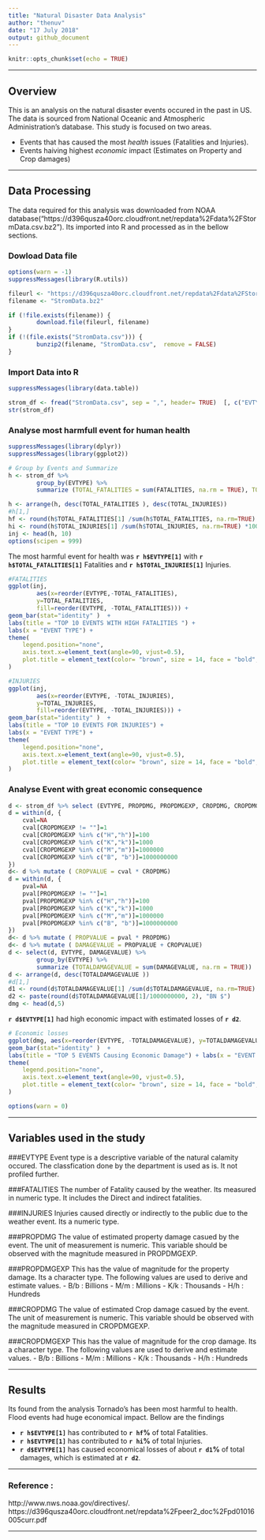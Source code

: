 ```yaml
---
title: "Natural Disaster Data Analysis"
author: "thenuv"
date: "17 July 2018"
output: github_document
---
```


```r
knitr::opts_chunk$set(echo = TRUE)
```
___

## Overview
This is an analysis on the natural disaster events occured in the past in US. The data is sourced from National Oceanic and Atmospheric Administration's database. This study is focused on two areas. 

- Events that has caused the most *health* issues (Fatalities and Injuries). 
- Events haiving highest *economic* impact (Estimates on Property and Crop damages)

___

## Data Processing
The data required for this analysis was downloaded from NOAA database("https://d396qusza40orc.cloudfront.net/repdata%2Fdata%2FStormData.csv.bz2"). Its imported into R and processed as in the bellow sections.

### Dowload Data file
```r
options(warn = -1)
suppressMessages(library(R.utils))

fileurl <- "https://d396qusza40orc.cloudfront.net/repdata%2Fdata%2FStormData.csv.bz2"
filename <- "StromData.bz2"

if (!file.exists(filename)) {
        download.file(fileurl, filename)
}
if (!(file.exists("StromData.csv"))) {
        bunzip2(filename, "StromData.csv",  remove = FALSE)        
}


```

### Import Data into R
```r
suppressMessages(library(data.table))

strom_df <- fread("StromData.csv", sep = ",", header= TRUE)  [, c("EVTYPE", "FATALITIES", "INJURIES", "PROPDMG", "PROPDMGEXP", "CROPDMG", "CROPDMGEXP")]
str(strom_df)

```

### Analyse most harmfull event for human health
```r

suppressMessages(library(dplyr))
suppressMessages(library(ggplot2))

# Group by Events and Summarize
h <- strom_df %>% 
        group_by(EVTYPE) %>%  
        summarize (TOTAL_FATALITIES = sum(FATALITIES, na.rm = TRUE), TOTAL_INJURIES = sum(INJURIES, na.rm = TRUE))

h <- arrange(h, desc(TOTAL_FATALITIES ), desc(TOTAL_INJURIES))
#h[1,]
hf <- round(h$TOTAL_FATALITIES[1] /sum(h$TOTAL_FATALITIES, na.rm=TRUE) *100, 2)
hi <- round(h$TOTAL_INJURIES[1] /sum(h$TOTAL_INJURIES, na.rm=TRUE) *100, 2)
inj <- head(h, 10)
options(scipen = 999)

```

 The most harmful event for health was **`r h$EVTYPE[1]`** with **`r h$TOTAL_FATALITIES[1]`** Fatalities and **`r h$TOTAL_INJURIES[1]`** Injuries. 

```r
#FATALITIES
ggplot(inj, 
        aes(x=reorder(EVTYPE,-TOTAL_FATALITIES), 
        y=TOTAL_FATALITIES, 
        fill=reorder(EVTYPE, -TOTAL_FATALITIES))) +
geom_bar(stat="identity" )  +
labs(title = "TOP 10 EVENTS WITH HIGH FATALITIES ") + 
labs(x = "EVENT TYPE") +
theme(
	legend.position="none",
	axis.text.x=element_text(angle=90, vjust=0.5), 
	plot.title = element_text(color= "brown", size = 14, face = "bold", hjust = 1/2)
)

#INJURIES
ggplot(inj,
        aes(x=reorder(EVTYPE, -TOTAL_INJURIES), 
        y=TOTAL_INJURIES, 
        fill=reorder(EVTYPE, -TOTAL_INJURIES))) +
geom_bar(stat="identity" )  +
labs(title = "TOP 10 EVENTS FOR INJURIES") + 
labs(x = "EVENT TYPE") +
theme(
	legend.position="none",
	axis.text.x=element_text(angle=90, vjust=0.5), 
	plot.title = element_text(color= "brown", size = 14, face = "bold", hjust = 1/2)
) 

```


### Analyse Event with great economic consequence
```r
d <- strom_df %>% select (EVTYPE, PROPDMG, PROPDMGEXP, CROPDMG, CROPDMGEXP) 
d = within(d, {
	cval=NA 
	cval[CROPDMGEXP != ""]=1
	cval[CROPDMGEXP %in% c("H","h")]=100
	cval[CROPDMGEXP %in% c("K","k")]=1000
	cval[CROPDMGEXP %in% c("M","m")]=1000000
	cval[CROPDMGEXP %in% c("B", "b")]=1000000000
})
d<- d %>% mutate ( CROPVALUE = cval * CROPDMG)
d = within(d, {
	pval=NA 
	pval[PROPDMGEXP != ""]=1
	pval[PROPDMGEXP %in% c("H","h")]=100
	pval[PROPDMGEXP %in% c("K","k")]=1000
	pval[PROPDMGEXP %in% c("M","m")]=1000000
	pval[PROPDMGEXP %in% c("B", "b")]=1000000000
})
d<- d %>% mutate ( PROPVALUE = pval * PROPDMG)
d<- d %>% mutate ( DAMAGEVALUE = PROPVALUE + CROPVALUE)
d <- select(d, EVTYPE, DAMAGEVALUE) %>% 
        group_by(EVTYPE) %>% 
        summarize (TOTALDAMAGEVALUE = sum(DAMAGEVALUE, na.rm = TRUE))
d <- arrange(d, desc(TOTALDAMAGEVALUE ))
#d[1,]
d1 <- round(d$TOTALDAMAGEVALUE[1] /sum(d$TOTALDAMAGEVALUE, na.rm=TRUE) *100, 2)
d2 <- paste(round(d$TOTALDAMAGEVALUE[1]/1000000000, 2), "BN $")
dmg <- head(d,5)

```
 **`r d$EVTYPE[1]`** had high economic impact with estimated losses of **`r d2`**.

```r
# Economic losses
ggplot(dmg, aes(x=reorder(EVTYPE, -TOTALDAMAGEVALUE), y=TOTALDAMAGEVALUE/1000000000, fill=reorder(EVTYPE, -TOTALDAMAGEVALUE))) +
geom_bar(stat="identity" )  +
labs(title = "TOP 5 EVENTS Causing Economic Damage") + labs(x = "EVENT TYPE", y="Estimated Damage in Billion $") +
theme(
	legend.position="none",
	axis.text.x=element_text(angle=90, vjust=0.5), 
	plot.title = element_text(color= "brown", size = 14, face = "bold", hjust = 1/2)
) 

options(warn = 0)
```

___

## Variables used in the study
###EVTYPE
Event type is a descriptive variable of the natural calamity occured. The classfication done by the department is used as is. It not profiled further.

###FATALITIES
The number of Fatality caused by the weather. Its measured in numeric type. It includes the Direct and indirect fatalities.

###INJURIES
Injuries caused directly or indirectly to the public due to the weather event. Its a numeric type.

###PROPDMG
The value of estimated property damage casued by the event. The unit of measurement is numeric. This variable should be observed with the magnitude measured in PROPDMGEXP. 

###PROPDMGEXP
This has the value of magnitude for the property damage. Its a character type. The following values are used to derive and estimate values.
- B/b : Billions
- M/m : Millions
- K/k : Thousands
- H/h : Hundreds


###CROPDMG
The value of estimated Crop damage casued by the event. The unit of measurement is numeric. This variable should be observed with the magnitude measured in CROPDMGEXP. 

###CROPDMGEXP
This has the value of magnitude for the crop damage. Its a character type. The following values are used to derive and estimate values.
- B/b : Billions
- M/m : Millions
- K/k : Thousands
- H/h : Hundreds




___

## Results

Its found from the analysis Tornado's has been most harmful to health. Flood events had huge economical impact. Bellow are the findings

- **`r h$EVTYPE[1]`** has contributed to **`r hf`%** of total Fatalities.
- **`r h$EVTYPE[1]`** has contributed to **`r hi`%** of total Injuries.
- **`r d$EVTYPE[1]`** has caused economical losses of about **`r d1`%**  of total damages, which is estimated at **`r d2`**.

___

### Reference : 
http://www.nws.noaa.gov/directives/. 
https://d396qusza40orc.cloudfront.net/repdata%2Fpeer2_doc%2Fpd01016005curr.pdf

___
